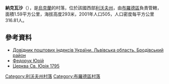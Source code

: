 {{coord|49|58|28|N|25|19|14|E|scale:100000|display=title}}

'''納克瓦沙'''（{{lang-uk|Накваша}}），是[[烏克蘭|烏克蘭]]的村落，位於該國西部[[利沃夫州|利沃夫州]]，由[[布羅德區|布羅德區]]負責管轄，面積1.59平方公里，海拔高度293米，2001年人口505，人口密度每平方公里316.81人。

==參考資料==
*[http://www.uaidx.com/13/281/index Довідник поштових індексів України. Львівська область. Бродівський район] {{Wayback|url=http://www.uaidx.com/13/281/index |date=20160202002802 }}
* [https://web.archive.org/web/20150117010306/http://oun-upa.org.ua/encyclopaedia/f.html Федорук Юрій]
* [http://decerkva.org.ua/nakvasha.html Церква Св. Юрія 1795] {{Wayback|url=http://decerkva.org.ua/nakvasha.html |date=20200812131007 }}

{{DEFAULTSORT:Накваша}}
[[Category:利沃夫州村落|Category:利沃夫州村落]]
[[Category:布羅德區村落|Category:布羅德區村落]]


{{Lviv-geo-stub}}